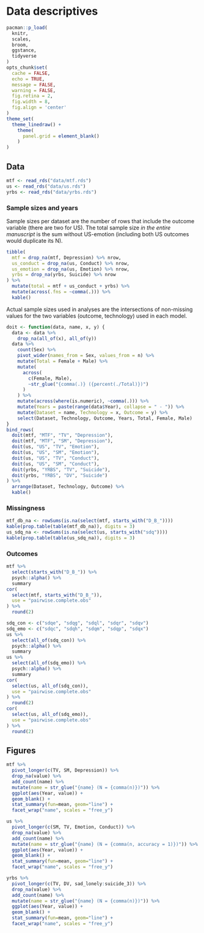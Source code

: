 # Data descriptives

```r
pacman::p_load(
  knitr, 
  scales,
  broom, 
  ggstance,
  tidyverse
)
opts_chunk$set(
  cache = FALSE,
  echo = TRUE,
  message = FALSE,
  warning = FALSE,
  fig.retina = 2, 
  fig.width = 8,
  fig.align = 'center'
)
theme_set(
  theme_linedraw() +
    theme(
      panel.grid = element_blank()
    )
)
```

## Data

```r
mtf <- read_rds("data/mtf.rds")
us <- read_rds("data/us.rds")
yrbs <- read_rds("data/yrbs.rds")
```

### Sample sizes and years

Sample sizes per dataset are the number of rows that include the outcome variable (there are two for US). The total sample size *in the entire manuscript* is the sum without US-emotion (including both US outcomes would duplicate its N).

```r
tibble(
  mtf = drop_na(mtf, Depression) %>% nrow,
  us_conduct = drop_na(us, Conduct) %>% nrow,
  us_emotion = drop_na(us, Emotion) %>% nrow,
  yrbs = drop_na(yrbs, Suicide) %>% nrow
) %>% 
  mutate(total = mtf + us_conduct + yrbs) %>% 
  mutate(across(.fns = ~comma(.))) %>% 
  kable()
```

Actual sample sizes used in analyses are the intersections of non-missing values for the two variables (outcome, technology) used in each model.

```r
doit <- function(data, name, x, y) {
  data <- data %>% 
    drop_na(all_of(x), all_of(y))
  data %>% 
    count(Sex) %>% 
    pivot_wider(names_from = Sex, values_from = n) %>% 
    mutate(Total = Female + Male) %>%
    mutate(
      across(
        c(Female, Male), 
        ~str_glue("{comma(.)} ({percent(./Total)})")
      )
    ) %>% 
    mutate(across(where(is.numeric), ~comma(.))) %>% 
    mutate(Years = paste(range(data$Year), collapse = " - ")) %>% 
    mutate(Dataset = name, Technology = x, Outcome = y) %>% 
    select(Dataset, Technology, Outcome, Years, Total, Female, Male)
}
bind_rows(
  doit(mtf, "MTF", "TV", "Depression"),
  doit(mtf, "MTF", "SM", "Depression"),
  doit(us, "US", "TV", "Emotion"),
  doit(us, "US", "SM", "Emotion"),
  doit(us, "US", "TV", "Conduct"),
  doit(us, "US", "SM", "Conduct"),
  doit(yrbs, "YRBS", "TV", "Suicide"),
  doit(yrbs, "YRBS", "DV", "Suicide")
) %>% 
  arrange(Dataset, Technology, Outcome) %>% 
  kable()
```

### Missingness

```r
mtf_db_na <- rowSums(is.na(select(mtf, starts_with("D_B_")))) 
kable(prop.table(table(mtf_db_na)), digits = 3)
us_sdq_na <- rowSums(is.na(select(us, starts_with("sdq")))) 
kable(prop.table(table(us_sdq_na)), digits = 3)
```

### Outcomes

```r
mtf %>% 
  select(starts_with("D_B_")) %>% 
  psych::alpha() %>% 
  summary
cor(
  select(mtf, starts_with("D_B_")), 
  use = "pairwise.complete.obs"
) %>% 
  round(2)
```

```r
sdq_con <- c("sdqe", "sdqg", "sdql", "sdqr", "sdqv")
sdq_emo <- c("sdqc", "sdqh", "sdqm", "sdqp", "sdqx")
us %>% 
  select(all_of(sdq_con)) %>% 
  psych::alpha() %>% 
  summary
us %>% 
  select(all_of(sdq_emo)) %>% 
  psych::alpha() %>% 
  summary
cor(
  select(us, all_of(sdq_con)), 
  use = "pairwise.complete.obs"
) %>% 
  round(2)
cor(
  select(us, all_of(sdq_emo)), 
  use = "pairwise.complete.obs"
) %>% 
  round(2)
```

## Figures

```r
mtf %>% 
  pivot_longer(c(TV, SM, Depression)) %>% 
  drop_na(value) %>% 
  add_count(name) %>% 
  mutate(name = str_glue("{name} (N = {comma(n)})")) %>% 
  ggplot(aes(Year, value)) +
  geom_blank() +
  stat_summary(fun=mean, geom="line") +
  facet_wrap("name", scales = "free_y")
```

```r
us %>% 
  pivot_longer(c(SM, TV, Emotion, Conduct)) %>% 
  drop_na(value) %>% 
  add_count(name) %>% 
  mutate(name = str_glue("{name} (N = {comma(n, accuracy = 1)})")) %>%
  ggplot(aes(Year, value)) +
  geom_blank() +
  stat_summary(fun=mean, geom="line") +
  facet_wrap("name", scales = "free_y")
```

```r
yrbs %>% 
  pivot_longer(c(TV, DV, sad_lonely:suicide_3)) %>% 
  drop_na(value) %>% 
  add_count(name) %>% 
  mutate(name = str_glue("{name} (N = {comma(n)})")) %>%
  ggplot(aes(Year, value)) +
  geom_blank() +
  stat_summary(fun=mean, geom="line") +
  facet_wrap("name", scales = "free_y")
```
